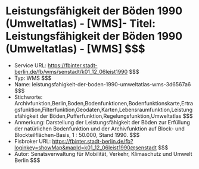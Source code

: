 # Leistungsfähigkeit der Böden 1990 (Umweltatlas) - [WMS]- Titel: Leistungsfähigkeit der Böden 1990 (Umweltatlas) - [WMS] $$$
- Service URL: https://fbinter.stadt-berlin.de/fb/wms/senstadt/k01_12_06leist1990 $$$
- Typ: WMS $$$
- Name: leistungsfahigkeit-der-boden-1990-umweltatlas-wms-3d6567a6 $$$
- Stichworte: Archivfunktion,Berlin,Boden,Bodenfunktionen,Bodenfunktionskarte,Ertragsfunktion,Filterfunktion,Geodaten,Karten,Lebensraumfunktion,Leistungsfähigkeit der Böden,Pufferfunktion,Regelungsfunktion,Umweltatlas $$$
- Anmerkung: Darstellung der Leistungsfähigkeit der Böden zur Erfüllung der natürlichen Bodenfunktion und der Archivfunktion auf Block- und Blockteilflächen-Basis, 1 : 50.000, Stand 1990. $$$
- Fisbroker URL: https://fbinter.stadt-berlin.de/fb?loginkey=showMap&mapId=k01_12_06leist1990@senstadt $$$
- Autor: Senatsverwaltung für Mobilität, Verkehr, Klimaschutz und Umwelt Berlin $$$
